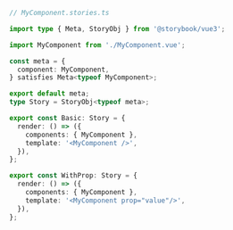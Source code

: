 ```ts
// MyComponent.stories.ts

import type { Meta, StoryObj } from '@storybook/vue3';

import MyComponent from './MyComponent.vue';

const meta = {
  component: MyComponent,
} satisfies Meta<typeof MyComponent>;

export default meta;
type Story = StoryObj<typeof meta>;

export const Basic: Story = {
  render: () => ({
    components: { MyComponent },
    template: '<MyComponent />',
  }),
};

export const WithProp: Story = {
  render: () => ({
    components: { MyComponent },
    template: '<MyComponent prop="value"/>',
  }),
};
```

